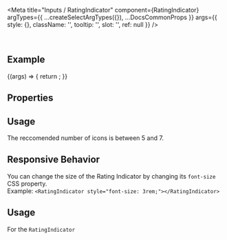 
<Meta
  title="Inputs / RatingIndicator"
  component={RatingIndicator}
  argTypes={{
    ...createSelectArgTypes({}),
    ...DocsCommonProps
  }}
  args={{
    style: {},
    className: '',
    tooltip: '',
    slot: '',
    ref: null
  }}
/>

<DocsHeader />

<br />

## Example

<Canvas>
  <Story name="Default">
    {(args) => {
      return <RatingIndicator {...args} />;
    }}
  </Story>
</Canvas>

## Properties

<ArgsTable story="." />

## Usage

The reccomended number of icons is between 5 and 7.

## Responsive Behavior

You can change the size of the Rating Indicator by changing its `font-size` CSS property.  
Example: `<RatingIndicator style="font-size: 3rem;"></RatingIndicator>`

## Usage

For the `RatingIndicator`
